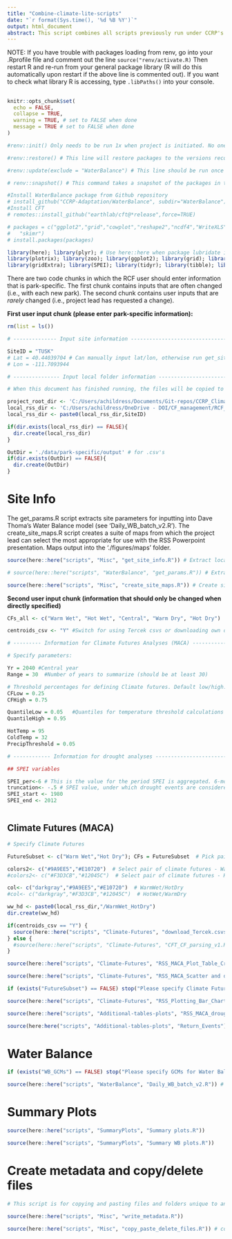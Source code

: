 ```yaml
---
title: "Combine-climate-lite-scripts"
date: "`r format(Sys.time(), '%d %B %Y')`"
output: html_document
abstract: This script combines all scripts previously run under CCRP's Climate Lite protocol for Resource Stewardship Strategies (RSS). 
---
```


NOTE: If you have trouble with packages loading from renv, go into your .Rprofile file and comment out the line ```source("renv/activate.R)```
Then restart R and re-run from your general package library (R will do this automatically upon restart if the above line is commented out). If you want to check what library R is accessing, type ```.libPaths()``` into your console. 

##

```r

knitr::opts_chunk$set(
  echo = FALSE, 
  collapse = TRUE,
  warning = TRUE, # set to FALSE when done
  message = TRUE # set to FALSE when done
)

#renv::init() Only needs to be run 1x when project is initiated. No one should ever have to run this line again. 

#renv::restore() # This line will restore packages to the versions recorded in the lockfile. Collaborators can use this command to keep their packages current. This line should be run once a week.  

#renv::update(exclude = "WaterBalance") # This line should be run once a week by whoever is regularly using this script. The first time running this line, you might need to follow directions to create a Personal Access Token with GitHub. Simply follow directions printed in the console. If you run into trouble, contact Annie Kellner Dillon at anne_dillon@nps.gov 

# renv::snapshot() # This command takes a snapshot of the packages in their current state and records it in the lockfile. Renv will perform this task periodically. If a manual snapshot is desired, use this command to manually update the lockfile.

#Install WaterBalance package from Github repository
# install_github("CCRP-Adaptation/WaterBalance", subdir="WaterBalance")
#Install CFT
# remotes::install_github("earthlab/cft@*release",force=TRUE)

# packages = c("ggplot2","grid","cowplot","reshape2","ncdf4","WriteXLS","data.table","RColorBrewer","ggrepel","lubridate","dplyr","forcats","openxlsx","sf","raster","rgdal","R.utils","tmap","tmaptools","gridExtra","SPEI","tidyr","tibble","sp",
#   "skimr")
# install.packages(packages)

library(here); library(plyr); # Use here::here when package lubridate is used
library(plotrix); library(zoo); library(ggplot2); library(grid); library(cowplot); library(reshape2); library(raster); library(ncdf4); library(reshape2); library(WriteXLS); library(data.table); library(RColorBrewer); library(ggrepel); library(lubridate); library(dplyr); library(forcats); library(openxlsx); library("WaterBalance"); library(sf); library(raster); library(rgdal); library(R.utils); library(tmap); library(tmaptools); library(ggmap); library(ggspatial);
library(gridExtra); library(SPEI); library(tidyr); library(tibble); library(sp); library(skimr); library(cft); library(stringr)


```


There are two code chunks in which the RCF user should enter information that is park-specific. The first chunk contains inputs that are often changed (i.e., with each new park). The second chunk contains user inputs that are *rarely* changed (i.e., project lead has requested a change).

**First user input chunk (please enter park-specific information):**

```r

rm(list = ls())

# -------------- Input site information -------------------------------------- #

SiteID = "TUSK" 
# Lat = 40.44039704 # Can manually input lat/lon, otherwise run get_site_info.R
# Lon = -111.7093944

# --------------- Input local folder information ----------------------------- #

# When this document has finished running, the files will be copied to a local directory and all newly created files (e.g., figures) will be deleted from the repo

project_root_dir <- 'C:/Users/achildress/Documents/Git-repos/CCRP_Climate_Futures_v1.0' # local directory where your repo is stored
local_rss_dir <- 'C:/Users/achildress/OneDrive - DOI/CF_management/RCF_cloud-run_rebuild/Testing/' # local directory where you want this repo copied. Should be something like 'C:/Users/adillon/Documents/RSS/'. Next lines create folder for park
local_rss_dir <- paste0(local_rss_dir,SiteID)

if(dir.exists(local_rss_dir) == FALSE){
  dir.create(local_rss_dir)
}

OutDir = './data/park-specific/output' # for .csv's
if(dir.exists(OutDir) == FALSE){
  dir.create(OutDir)
}

```

# Site Info
The get_params.R script extracts site parameters for inputting into Dave Thoma's Water Balance model (see 'Daily_WB_batch_v2.R'). The create_site_maps.R script creates a suite of maps from which the project lead can select the most appropriate for use with the RSS Powerpoint presentation. Maps output into the './figures/maps' folder. 
```r

source(here::here("scripts", "Misc", "get_site_info.R")) # Extract local inputs; seconds to run

# source(here::here("scripts", "WaterBalance", "get_params.R")) # Extract WB site parameters; 

source(here::here("scripts", "Misc", "create_site_maps.R")) # Create site maps
```

**Second user input chunk (information that should only be changed when directly specified)**

```r

CFs_all <- c("Warm Wet", "Hot Wet", "Central", "Warm Dry", "Hot Dry")

centroids_csv <- "Y" #Switch for using Tercek csvs or downloading own data

# --------- Information for Climate Futures Analyses (MACA) ------------------ #

# Specify parameters:

Yr = 2040 #Central year
Range = 30  #Number of years to summarize (should be at least 30)

# Threshold percentages for defining Climate futures. Default low/high:  0.25, 0.75
CFLow = 0.25     
CFHigh = 0.75

QuantileLow = 0.05   #Quantiles for temperature threshold calculations
QuantileHigh = 0.95

HotTemp = 95
ColdTemp = 32
PrecipThreshold = 0.05

# ------------ Information for drought analyses ------------------------ #

## SPEI variables

SPEI_per<-6 # This is the value for the period SPEI is aggregated. 6-months is standard but could change if want. 
truncation<- -.5 # SPEI value, under which drought events are considered
SPEI_start <- 1980
SPEI_end <- 2012



```


## Climate Futures (MACA)

```r
# Specify Climate Futures

FutureSubset <- c("Warm Wet","Hot Dry"); CFs = FutureSubset  # Pick pair of climate futures.

colors2<- c("#9A9EE5","#E10720")  # Select pair of climate futures - WarmWet/HotDry
#colors2<- c("#F3D3CB","#12045C")  # Select pair of climate futures - HotWet/WarmDry

col<- c("darkgray","#9A9EE5","#E10720")  # WarmWet/HotDry
#col<- c("darkgray","#F3D3CB","#12045C")  # HotWet/WarmDry

ww_hd <- paste0(local_rss_dir,"/WarmWet_HotDry")
dir.create(ww_hd)

```

```r

if(centroids_csv == "Y") {
  source(here::here("scripts", "Climate-Futures", "download_Tercek.csvs.R"), local = knitr::knit_global())
} else {
  #source(here::here("scripts", "Climate-Futures", "CFT_CF_parsing_v1.R")) # Parse MACA data. Output = "_init_parsed.RData". # 9-8-21: CFT parsing script is not working due to an issue with the package or MACA servers. ACR to talk to CU Boulder about the issue. For now, add _init_parsed.RData file manually to parsed-data folder. 
}

source(here::here("scripts", "Climate-Futures", "RSS_MACA_Plot_Table_Creation.R"), local = knitr::knit_global()) # Requires "PARK_init_parsed.RData"; Output = "PARK_lat_long_Final_Environment.RData". 

source(here::here("scripts", "Climate-Futures", "RSS_MACA_Scatter and diagnostic.R"), local = knitr::knit_global()) # Creates scatter and diagnostic plots. Outputs to Figs MACA folder. 
```

```r

if (exists("FutureSubset") == FALSE) stop("Please specify Climate Futures") # At the top of the script, please enter a combination of futures, e.g. Warm Wet/Hot Dry

source(here::here("scripts", "Climate-Futures", "RSS_Plotting_Bar_Charts.R")) # Requires "PARK_lat_long_Final_Environment.RData". Outputs plots and Excel Workbook 

source(here::here("scripts", "Additional-tables-plots", "RSS_MACA_drought_char.R"))

source(here:here("scripts", "Additional-tables-plots", "Return_Events"))

```

# Water Balance

```r

if (exists("WB_GCMs") == FALSE) stop("Please specify GCMs for Water Balance")

source(here::here("scripts", "WaterBalance", "Daily_WB_batch_v2.R")) # Run the Water Balance Model

```


# Summary Plots

```r

source(here::here("scripts", "SummaryPlots", "Summary plots.R"))

source(here::here("scripts", "SummaryPlots", "Summary WB plots.R")) 
```


# Create metadata and copy/delete files

```r

# This script is for copying and pasting files and folders unique to an RSS to a local folder, for the purposes of using, sharing, or archiving products. Files are then deleted from the Climate_Futures repo so that files are not inadvertently overwritten or confused with products from a different site.

source(here::here("scripts", "Misc", "write_metadata.R"))

source(here::here("scripts", "Misc", "copy_paste_delete_files.R")) # copies files and folders to specified local folder


```



